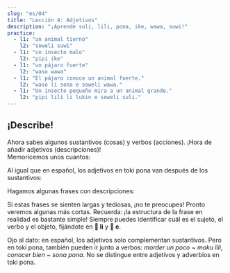 ```yaml
---
slug: "es/04"
title: "Lección 4: Adjetivos"
description: "¡Aprende suli, lili, pona, ike, wawa, suwi!"
practice:
  - l1: "un animal tierno"
    l2: "soweli suwi"
  - l1: "un insecto malo"
    l2: "pipi ike"
  - l1: "un pájaro fuerte"
    l2: "waso wawa"
  - l1: "El pájaro conoce un animal fuerte."
    l2: "waso li sona e soweli wawa."
  - l1: "Un insecto pequeño mira a un animal grande."
    l2: "pipi lili li lukin e soweli suli."
---
```



## ¡Describe!

Ahora sabes algunos sustantivos (cosas) y verbos (acciones). ¡Hora de añadir adjetivos (descripciones)!  
Memoricemos unos cuantos:

<List>
  <Word sl="suli" m="grande, importante" />
  <Word sl="lili" m="pequeño, joven" />
  <Word sl="pona" m="bueno, agradable" />
  <Word sl="ike" m="malo, desagradable" />
  <Word sl="wawa" m="potente, asombroso" />
  <Word sl="sona" m="hábil, sabio" />
  <Word sl="suwi" m="tierno, dulce" />
</List>

Al igual que en español, los adjetivos en toki pona van después de los sustantivos:

<List>
  <Word sl="soweli suli" m="un animal grande" />
  <Word sl="pipi lili" m="un bicho pequeño" />
  <Word sl="waso suwi" m="un pájaro adorable" />
</List>

Hagamos algunas frases con descripciones:

<List>
  <Sentence
    sl="waso li lukin e soweli suwi."
    m="El pájaro ve un animal tierno."
  />
  <Sentence
    sl="soweli wawa li moku e kasi suli."
    m="El animal fuerte come plantas grandes."
  />
  <Sentence
    sl="pipi ike li moku lili e soweli."
    m="Los bichos molestos muerden un poco al animal."
  />
  <Sentence
    sl="waso sona li sona pona e pipi."
    m="El ave sabia conoce bien a los bichos."
  />
</List>

Si estas frases se sienten largas y tediosas, ¡no te preocupes! Pronto veremos algunas más cortas. Recuerda: ¡la estructura de la frase en realidad es bastante simple! Siempre puedes identificar cuál es el sujeto, el verbo y el objeto, fijándote en **󱤧 li** y **󱤉 e**.

Ojo al dato: en español, los adjetivos solo complementan sustantivos. Pero en toki pona, también pueden ir junto a verbos: _morder un poco_ ~ _moku lili_, _conocer bien_ ~ _sona pona_. No se distingue entre adjetivos y adverbios en toki pona. 

<Practice exercises={frontmatter.practice} client:load />
